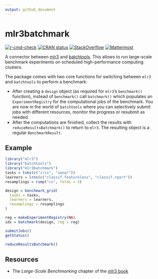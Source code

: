 ```yaml
---
output: github_document
---
```

# mlr3batchmark

[![r-cmd-check](https://github.com/mlr-org/mlr3batchmark/actions/workflows/r-cmd-check.yml/badge.svg)](https://github.com/mlr-org/mlr3batchmark/actions/workflows/r-cmd-check.yml)
[![CRAN status](https://www.r-pkg.org/badges/version/mlr3batchmark)](https://CRAN.R-project.org/package=mlr3batchmark)
[![StackOverflow](https://img.shields.io/badge/stackoverflow-mlr3-orange.svg)](https://stackoverflow.com/questions/tagged/mlr3)
[![Mattermost](https://img.shields.io/badge/chat-mattermost-orange.svg)](https://lmmisld-lmu-stats-slds.srv.mwn.de/mlr_invite/)

A connector between [mlr3](https://github.com/mlr-org/mlr3) and [batchtools](https://mllg.github.io/batchtools/).
This allows to run large-scale benchmark experiments on scheduled high-performance computing clusters.

The package comes with two core functions for switching between `mlr3` and `batchtools` to perform a benchmark:

* After creating a `design` object (as required for `mlr3`'s `benchmark()` function), instead of `benchmark()` call `batchmark()` which populates
  an `ExperimentRegistry` for the computational jobs of the benchmark.
  You are now in the world of `batchtools` where you can selectively submit jobs with different resources, monitor the progress or resubmit as needed.
* After the computations are finished, collect the results with `reduceResultsBatchmark()` to return to `mlr3`.
  The resulting object is a regular `BenchmarkResult`.

## Example

```r
library("mlr3")
library("batchtools")
library("mlr3batchmark")
tasks = tsks(c("iris", "sonar"))
learners = lrns(c("classif.featureless", "classif.rpart"))
resamplings = rsmp("cv", folds = 3)

design = benchmark_grid(
  tasks = tasks,
  learners = learners,
  resamplings = resamplings
)

reg = makeExperimentRegistry(NA)
ids = batchmark(design, reg = reg)

submitJobs()
getStatus()

reduceResultsBatchmark()
```


## Resources

* The *Large-Scale Benchmarking* chapter of the [mlr3 book](https://mlr3book.mlr-org.com/)
